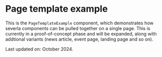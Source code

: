 
<Meta of={PageTemplateExampleStories} title="Components/Page template example" />

# Page template example

This is the `PageTemplateExample` component, which demonstrates how severla components can be pulled together on a single page. This is currently in a proof-of-concept phase and will be expanded, along with addtional variants (news article, event page, landing page and so on).

Last updated on: October 2024.

<Story of={PageTemplateExampleStories.Default} />
